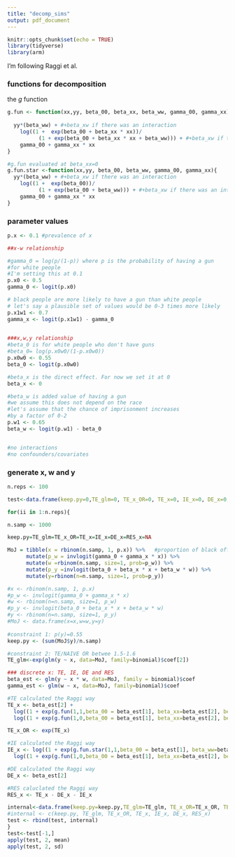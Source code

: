 ```yaml
---
title: "decomp_sims"
output: pdf_document
---
```


```r
knitr::opts_chunk$set(echo = TRUE)
library(tidyverse)
library(arm)
```

I'm following Raggi et al.


### functions for decomposition

the $g$ function

```r
g.fun <- function(xx,yy, beta_00, beta_xx, beta_ww, gamma_00, gamma_xx){
  
  yy*(beta_ww) + #+beta_xw if there was an interaction 
    log((1 +  exp(beta_00 + beta_xx * xx))/
          (1 + exp(beta_00 + beta_xx * xx + beta_ww))) + #+beta_xw if there was an interaction 
    gamma_00 + gamma_xx * xx
}

#g.fun evaluated at beta_xx=0
g.fun.star <-function(xx,yy, beta_00, beta_ww, gamma_00, gamma_xx){
  yy*(beta_ww) + #+beta_xw if there was an interaction 
    log((1 +  exp(beta_00))/
          (1 + exp(beta_00 + beta_ww))) + #+beta_xw if there was an interaction 
    gamma_00 + gamma_xx * xx
}

```


### parameter values
```r
p.x <- 0.1 #prevalence of x

##x-w relationship

#gamma_0 = log(p/(1-p)) where p is the probability of having a gun 
#for white people 
#I'm setting this at 0.1
p.x0 <- 0.5
gamma_0 <- logit(p.x0)

# black people are more likely to have a gun than white people
# let's say a plausible set of values would be 0-3 times more likely
p.x1w1 <- 0.7
gamma_x <- logit(p.x1w1) - gamma_0
                 

###x,w,y relationship
#beta_0 is for white people who don't have guns
#beta_0= log(p.x0w0/(1-p.x0w0))
p.x0w0 <- 0.55
beta_0 <- logit(p.x0w0)

#beta_x is the direct effect. For now we set it at 0
beta_x <- 0

#beta_w is added value of having a gun
#we assume this does not depend on the race
#let's assume that the chance of imprisonment increases
#by a factor of 0-2
p.w1 <- 0.65
beta_w <- logit(p.w1) - beta_0 


#no interactions
#no confounders/covariates
```


### generate x, w and y

```r
n.reps <- 100

test<-data.frame(keep.py=0,TE_glm=0, TE_x_OR=0, TE_x=0, IE_x=0, DE_x=0, RES_x=0)

for(ii in 1:n.reps){

n.samp <- 1000

keep.py=TE_glm=TE_x_OR=TE_x=IE_x=DE_x=RES_x=NA

MoJ = tibble(x = rbinom(n.samp, 1, p.x)) %>%   #proportion of black offenders.
      mutate(p_w = invlogit(gamma_0 + gamma_x * x)) %>%
      mutate(w =rbinom(n.samp, size=1, prob=p_w)) %>% 
      mutate(p_y =invlogit(beta_0 + beta_x * x + beta_w * w)) %>%
      mutate(y=rbinom(n=n.samp, size=1, prob=p_y))

#x <- rbinom(n.samp, 1, p.x)
#p_w <- invlogit(gamma_0 + gamma_x * x)
#w <- rbinom(n=n.samp, size=1, p_w)
#p_y <- invlogit(beta_0 + beta_x * x + beta_w * w)
#y <- rbinom(n=n.samp, size=1, p_y)
#MoJ <- data.frame(x=x,w=w,y=y)
      
#constraint 1: p(y)=0.55
keep.py <- (sum(MoJ$y)/n.samp)

#constraint 2: TE/NAIVE OR betwee 1.5-1.6
TE_glm<-exp(glm(y ~ x, data=MoJ, family=binomial)$coef[2])

### discrete x: TE, IE, DE and RES
beta_est <- glm(y ~ x * w, data=MoJ, family = binomial)$coef
gamma_est <- glm(w ~ x, data=MoJ, family=binomial)$coef

#TE calculated the Raggi way
TE_x <- beta_est[2] + 
  log((1 + exp(g.fun(1,1,beta_00 = beta_est[1], beta_xx=beta_est[2], beta_ww=beta_est[3], gamma_00=gamma_est[1], gamma_xx = gamma_est[2])))/(1+exp(g.fun(0,1,beta_00 = beta_est[1], beta_xx=beta_est[2], beta_ww=beta_est[3],gamma_00=gamma_est[1], gamma_xx = gamma_est[2])))) - 
  log((1 + exp(g.fun(1,0,beta_00 = beta_est[1], beta_xx=beta_est[2], beta_ww=beta_est[3],gamma_00=gamma_est[1], gamma_xx = gamma_est[2])))/(1+exp(g.fun(0,0,beta_00 = beta_est[1], beta_xx=beta_est[2], beta_ww=beta_est[3],gamma_00=gamma_est[1], gamma_xx = gamma_est[2]))))

TE_x_OR <- exp(TE_x)

#IE calculated the Raggi way
IE_x <- log((1 + exp(g.fun.star(1,1,beta_00 = beta_est[1], beta_ww=beta_est[3],gamma_00=gamma_est[1], gamma_xx = gamma_est[2])))/(1+exp(g.fun.star(0,1,beta_00 = beta_est[1], beta_ww=beta_est[3],gamma_00=gamma_est[1], gamma_xx = gamma_est[2])))) - 
  log((1 + exp(g.fun(1,0,beta_00 = beta_est[1], beta_xx=beta_est[2], beta_ww=beta_est[3],gamma_00=gamma_est[1], gamma_xx = gamma_est[2])))/(1+exp(g.fun(0,0,beta_00 = beta_est[1], beta_xx=beta_est[2], beta_ww=beta_est[3],gamma_00=gamma_est[1], gamma_xx = gamma_est[2]))))

#DE calculated the Raggi way 
DE_x <- beta_est[2]

#RES caluclated the Raggi way
RES_x <- TE_x - DE_x - IE_x 

internal<-data.frame(keep.py=keep.py,TE_glm=TE_glm, TE_x_OR=TE_x_OR, TE_x=TE_x, IE_x=IE_x, DE_x=DE_x, RES_x=RES_x)
#internal <- c(keep.py, TE_glm, TE_x_OR, TE_x, IE_x, DE_x, RES_x)
test <- rbind(test, internal)
}
test<-test[-1,]
apply(test, 2, mean)
apply(test, 2, sd)
```